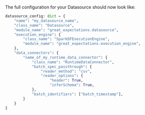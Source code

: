 
<ConfigForAssetsRuntime />

The full configuration for your Datasource should now look like:

```python
datasource_config: dict = {
    "name": "my_datasource_name",
    "class_name": "Datasource",
    "module_name": "great_expectations.datasource",
    "execution_engine": {
        "class_name": "SparkDFExecutionEngine",
        "module_name": "great_expectations.execution_engine",
    },
    "data_connectors": {
        "name_of_my_runtime_data_connector": {
            "class_name": "RuntimeDataConnector",
            "batch_spec_passthrough": {
                "reader_method": "csv",
                "reader_options": {
                    "header": True,
                    "inferSchema": True,
            },
            "batch_identifiers": ["batch_timestamp"],
        }
    }
}
```

<CautionRuntimeBatchIdentifierValues />